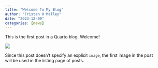```yaml
---
title: "Welcome To My Blog"
author: "Tristan O'Malley"
date: "2023-12-09"
categories: [news]
---
```


This is the first post in a Quarto blog. Welcome!

![](thumbnail.jpg)

Since this post doesn't specify an explicit `image`, the first image in the post will be used in the listing page of posts.
